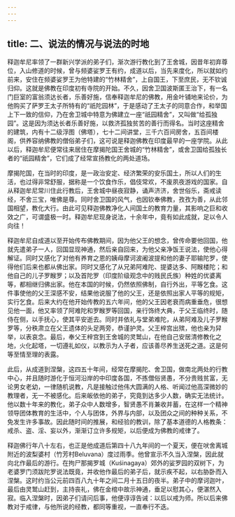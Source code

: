 ```yaml
---
---
---
```

title: 二、说法的情况与说法的时地
---




释迦牟尼率领了一群新兴学派的弟子们，渐次游行教化到了王舍城，因昔年初弃尊位，入山修道的时候，曾与频婆娑罗王有约，成道以后，当先来度化，所以就如约前来，安住在频婆娑罗王为他特建的“竹林精舍”，上自国王，下至庶民，无不钦诚归仰。这就是佛教在印度初有寺院的开始。不久，因舍卫国波斯匿王治下，有一名门巨室的富翁须达长者，乐善好施，信奉释迦牟尼的佛教，用金叶铺地来论价，为他购买了萨罗王太子所特有的“祇陀园林”，于是感动了王太子的同意合作，和举国上下一致的信仰，乃在舍卫城中特意为佛建立一座“祇园精舍”，又叫做“给孤独园”。这是因为须达长者乐善好施，以救济孤独贫苦的善行而得名。当时这座精舍的建筑，内有十二级浮图（佛塔），七十二间讲堂，三千六百间房舍，五百间楼阁，供养容纳佛教的僧俗弟子们，这可说是释迦佛教在印度最早的一座学院。从此以后，释迦牟尼便常往来居住在摩揭陀国王舍城的“竹林精舍”，或舍卫国给孤独长者的“祇园精舍”，它们成了经常宣扬教化的两处道场。

摩揭陀国，在当时的印度，是一政治安定、经济繁荣的安乐国土，所以人们的生活，也过得非常舒服，据称是一个饮食作乐，倡伎常欢，不废夙夜游戏的国家。自从释迦牟尼常川住此行教后，王舍城中昼夜寂静，诵声济济，舍世俗乐，斋戒读经，不舍三宝，唯佛是尊。同时舍卫国的风气，也因钦奉佛教，孜孜为善，从此邻国相望，教化大行。由此可见释迦佛教净化人间国土的教育力量，其影响之巨和收效之广，可谓盛极一时。释迦牟尼现身说法，十余年中，竟有如此成就，足以令人向往！

释迦牟尼自成道以至开始传布佛教期间，因为他父王的想念，曾传命要他回国，他就先遣弟子一人，回国显现神通，然后亲自回来，为他父亲净饭王说法，使他心得解证。同时又感化了对他有养育之恩的姨母摩诃波阇波提和他的妻子耶输陀罗，使得他们后来也都从佛出家。同时又感化了从兄弟阿难陀、提婆达多、阿睺楼陀；和他自己的儿子罗睺罗；以及首陀罗（印度阶级观念中的贱民氏族）种姓的优婆离等，都相继归佛出家。他在本国的时候，仍然依照佛制，自行外出，平等乞食。这件事使他的父王深感不安，结果他说服了他的父王，还是依照出家人平等的规矩，实行乞食。后来大约在他开始传教的五六年间，他的父王因老衰而病重垂危，很想见他一面，他又率领了阿难陀和罗睺罗等回国，亲行饰终大典，于父王临终时，随侍在侧，以手抚心，使其平安逝去。同时并依礼与堂弟难陀，从弟阿难及儿子罗睺罗等，分秩肃立在父王遗体的头足两旁，恭谨护灵。父王梓宫出殡，他也亲为舁举，以表哀念。最后，奉父王梓宫到王舍城的灵鹫山，在他自己安居清修教化之地，火化起塔，一切遵礼如仪，以教示为人子者，应该善尽养生送死之道。这是何等至情至理的表露。

此后，从成道到涅槃，这四五十年间，经常在摩揭陀、舍卫国，做南北两处的行教中心，并且随时游化于恒河沿岸的中印度各国，不拣僧俗贤愚，不分贵贱贫富，无论男女老幼，一律随机说教，凡是接触过他伟大圆满的人格、听闻过他高深微妙的教理者，无一不被感化。后来皈依他的弟子，究竟到达多少人数，确实无法统计。他以数十年来的教化，弟子众中人数增多，智贤愚不肖兼收并蓄，在这样一个精神领导团体教育的生活中，个人与团体，外界与内部，以及团众之间的种种关系，不免发生许多事故。因此随时间的推展，和经验的教训，除了基本道德的人格教条：戒杀、盗、淫、妄以外，渐渐订立许多规矩，以后便成为佛教的戒律了。

释迦佛行年八十左右，也正是他成道后第四十八九年间的一个夏天，便在吠舍离城附近的波梨婆村（竹芳村Beluvana）度过雨季。他曾宣示不久当入涅槃，因此就向北作最后的游行。在拘尸那揭罗城（Kuśinagaya）郊外的娑罗园的双树下，为老婆罗门须跋陀罗说法既竟，并收他作最后的弟子后，就示疾不起，以右胁卧而入涅槃。这时约当公元前四百八九十年之间二月十五日的夜半。弟子中的摩诃迦叶，最后由灵鹫山赶到，主持丧礼，佛在金棺中故示神通，垂足以慰其心，便湛然入寂。临入涅槃时，因弟子们请问后事，他便谆谆告诫：以后以戒为师。所以后来佛教对于戒律，与他所说的经教，都同等重视，一直奉行不迭。
